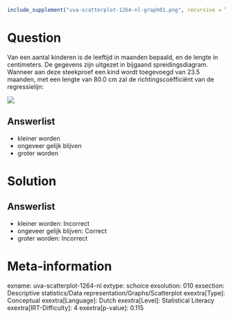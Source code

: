 ```r
include_supplement("uva-scatterplot-1264-nl-graph01.png", recursive = TRUE)
```

Question
========

Van een aantal kinderen is de leeftijd in maanden bepaald, en de lengte
in centimeters. De gegevens zijn uitgezet in bijgaand
spreidingsdiagram.\
Wanneer aan deze steekproef een kind wordt toegevoegd van 23.5 maanden,
met een lengte van 80.0 cm zal de richtingscoëfficiënt van de
regressielijn:

![](uva-scatterplot-1264-nl-graph01.png)

Answerlist
----------

* kleiner worden
* ongeveer gelijk blijven
* groter worden

Solution
========

Answerlist
----------

* kleiner worden: Incorrect
* ongeveer gelijk blijven: Correct
* groter worden: Incorrect

Meta-information
================
exname: uva-scatterplot-1264-nl
extype: schoice
exsolution: 010
exsection: Descriptive statistics/Data representation/Graphs/Scatterplot
exextra[Type]: Conceptual
exextra[Language]: Dutch
exextra[Level]: Statistical Literacy
exextra[IRT-Difficulty]: 4
exextra[p-value]: 0.115
